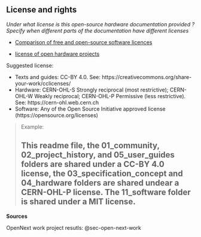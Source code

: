 ## License and rights

*Under what license is this open-source hardware documentation provided ? Specify when different parts of the documentation have different licenses*

-   [Comparison of free and open-source software licences](https://en.wikipedia.org/wiki/Comparison_of_free_and_open-source_software_licences)

-   [license of open hardware projects](https://opensource.com/law/15/2/intro-open-hardware-licensing#:~:text=Open%20source%20hardware%20is%20hardware,on%20their%20hardware%20at%20all.)

Suggested license:

- Texts and guides: CC-BY 4.0. See: https://creativecommons.org/share-your-work/cclicenses/ 
- Hardware: CERN-OHL-S Strongly reciprocal (most restrictive); CERN-OHL-W Weakly reciprocal; CERN-OHL-P Permissive (less restrictive). See: https://cern-ohl.web.cern.ch 
- Software: Any of the Open Source Initiative approved license (https://opensource.org/licenses) 

> Example:
>
> This readme file, the 01_community, 02_project_history, and 05_user_guides folders are shared under a CC-BY 4.0 license, the 03_specification_concept and 04_hardware folders are shared undear a CERN-OHL-P license. The 11_software folder is shared under a MIT license.
------------------------------------------------------------------------

**Sources**

OpenNext work project resutls: @sec-open-next-work
